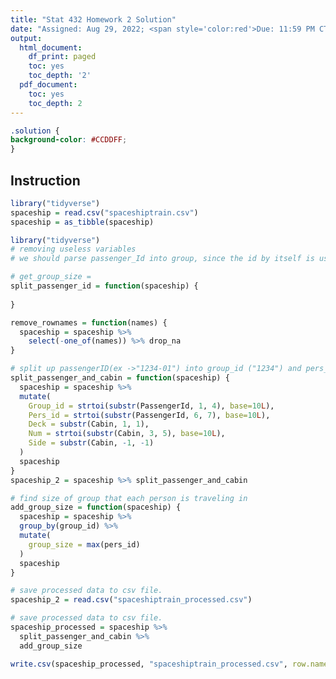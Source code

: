 ```yaml
---
title: "Stat 432 Homework 2 Solution"
date: "Assigned: Aug 29, 2022; <span style='color:red'>Due: 11:59 PM CT, Sep 15, 2022</span>"
output:
  html_document:
    df_print: paged
    toc: yes
    toc_depth: '2'
  pdf_document:
    toc: yes
    toc_depth: 2
---
```


<style>
body {
text-align: justify}
</style>

```css
.solution {
background-color: #CCDDFF;
}
```

## Instruction

```r
library("tidyverse")
spaceship = read.csv("spaceshiptrain.csv")
spaceship = as_tibble(spaceship)

```
```r
library("tidyverse")
# removing useless variables
# we should parse passenger_Id into group, since the id by itself is useless, but data about the group metadata might be useful(size of group they're in?)

# get_group_size =
split_passenger_id = function(spaceship) {
  
}

remove_rownames = function(names) {
  spaceship = spaceship %>% 
    select(-one_of(names)) %>% drop_na
}


```  
```r
# split up passengerID(ex ->"1234-01") into group_id ("1234") and pers_id ("01). Also splits up cabin(ex-> "F/226/P") int Deck("F"), Num(226) and Side("P")
split_passenger_and_cabin = function(spaceship) {
  spaceship = spaceship %>% 
  mutate(
    Group_id = strtoi(substr(PassengerId, 1, 4), base=10L),
    Pers_id = strtoi(substr(PassengerId, 6, 7), base=10L),
    Deck = substr(Cabin, 1, 1),
    Num = strtoi(substr(Cabin, 3, 5), base=10L),
    Side = substr(Cabin, -1, -1)
  )
  spaceship
}
spaceship_2 = spaceship %>% split_passenger_and_cabin


``` 
```r
# find size of group that each person is traveling in
add_group_size = function(spaceship) {
  spaceship = spaceship %>% 
  group_by(group_id) %>%
  mutate(
    group_size = max(pers_id)
  )
  spaceship
}

```
```r
# save processed data to csv file.
spaceship_2 = read.csv("spaceshiptrain_processed.csv")

```

```r
# save processed data to csv file.
spaceship_processed = spaceship %>% 
  split_passenger_and_cabin %>%
  add_group_size

write.csv(spaceship_processed, "spaceshiptrain_processed.csv", row.names= FALSE)

```
  
